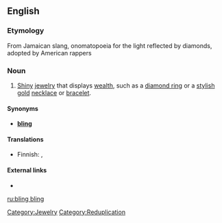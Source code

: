 ==English==

===Etymology===
From Jamaican slang, onomatopoeia for the light reflected by diamonds, adopted by American rappers

===Noun===
{{en-noun|sg=[[bling]] bling|-}}

# {{context|slang}} [[shiny|Shiny]] [[jewelry]] that displays [[wealth]], such as a [[diamond ring]] or a [[stylish]] [[gold]] [[necklace]] or [[bracelet]].

====Synonyms====
* {{italbrac-colon|jewelry displaying wealth}} '''[[bling]]'''

====Translations====
{{trans-top|shiny jewelry that displays wealth}}
*Finnish: {{t-|fi|bling bling}}, {{t-|fi|killuttimet}}
{{trans-mid}}
{{trans-bottom}}

====External links====
* {{pedialite}}

[[Category:Jewelry]]
[[Category:Reduplication]]

[[ru:bling bling]]